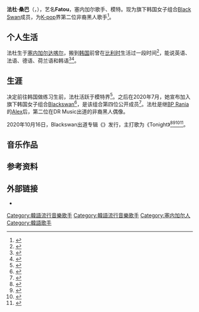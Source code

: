 {{藝人
| 姓名 = 法杜 Fatou
| 類型 = 女歌手
| 圖片 =
| 圖片尺寸 = 
| 圖片簡介 = 
| 本名 = 法杜·桑巴
| 羅馬拼音 = 
| 外文名 = 
| 英文名 = Fatou Samba
| 暱稱 = 
| 國籍 = {{BEL}}
| 出生日期 = {{birth date and age|1995|03|25}}
| 出生地點 = {{SEN}}[[达喀尔|达喀尔]]
| 語言 = [[英語|英語]]、[[法語|法語]]、[[德語|德語]]、[[荷蘭語|荷蘭語]]、[[韓語|韓語]]
| 教育程度 = 
| 宗教信仰 = 
| 職業 = [[歌手|歌手]]、[[模特|模特]]
| 配偶 =  
| 音樂類型 = [[K-POP|K-POP]]
| 出道地點 = {{KOR}} 
| 出道作 =《Tonight》
| 出道日期 = 2020年10月16日
| 代表作 =《Tonight》
| 活躍年代 = 2020年~至今
| 唱片公司 = 
| 經紀公司 = {{KOR}}DR Music（2020年至今）
| 網站 = [http://cafe.daum.net/1248./ Black Swan官方粉絲團]
| 相關團體 = [[Black_Swan|Black Swan]]
}}
'''法杜·桑巴'''（{{lang-en|Fatou Samba}}，{{bd|1995年|3月25日}}），艺名'''Fatou'''，塞内加尔歌手、模特。现为{{tsl|en|DR Music|DR Music}}旗下韩国女子组合[[Black_Swan|Black Swan]]成员，为[[韩国流行音乐|K-pop]]界第二位非裔黑人歌手<ref>{{Cite web|last=|first=|date=2020-10-06|title=Meet Fatou Samba, K-Pop’s New Senegalese Vocalist Ready To Take The Stage With Black Swan|url=https://worldofbuzz.com/meet-fatou-samba-k-pops-new-senegalese-vocalist-ready-to-take-the-stage-with-black-swan/|dead-url=no|archive-url=https://web.archive.org/web/20201020204035/https://worldofbuzz.com/meet-fatou-samba-k-pops-new-senegalese-vocalist-ready-to-take-the-stage-with-black-swan/|archive-date=2020-10-20|access-date=2020-10-19|website=}}</ref>。

== 个人生活 ==
法杜生于[[塞内加尔|塞内加尔]][[达喀尔|达喀尔]]{{tsl|en|Yoff|约夫}}，搬到[[韩国|韩国]]前曾在[[比利时|比利时]]生活过一段时间<ref>{{Cite web|last=권미정|first=|date=|title=다국적 걸그룹 블랙스완 데뷔…벨기에·브라질 멤버 포함|url=https://namu.news/article/1061891/%EB%8B%A4%EA%B5%AD%EC%A0%81-%EA%B1%B8%EA%B7%B8%EB%A3%B9-%EB%B8%94%EB%9E%99%EC%8A%A4%EC%99%84-%EB%8D%B0%EB%B7%94-%EB%B2%A8%EA%B8%B0%EC%97%90-%EB%B8%8C%EB%9D%BC%EC%A7%88-%EB%A9%A4%EB%B2%84-%ED%8F%AC%ED%95%A8#gsc.tab=0|dead-url=no|archive-url=https://web.archive.org/web/20201020234830/https://namu.news/article/1061891/%EB%8B%A4%EA%B5%AD%EC%A0%81-%EA%B1%B8%EA%B7%B8%EB%A3%B9-%EB%B8%94%EB%9E%99%EC%8A%A4%EC%99%84-%EB%8D%B0%EB%B7%94-%EB%B2%A8%EA%B8%B0%EC%97%90-%EB%B8%8C%EB%9D%BC%EC%A7%88-%EB%A9%A4%EB%B2%84-%ED%8F%AC%ED%95%A8#gsc.tab=0|archive-date=2020-10-20|access-date=2020-10-19|website=WIKITREE|language=Ko}}</ref>，能说英语、法语、德语、荷兰语和韩语<ref>{{Cite web|last=|first=|date=2020-10-04|title=MEET Fatou, The First Senegalese K-pop Idol to Debut Through Upcoming Re-Brand Group BLACK SWAN - KpopHit|url=https://kpophit.com/meet-fatou-the-first-senegalese-k-pop-idol-to-debut-through-upcoming-re-brand-group-black-swan-kpophit/|dead-url=no|archive-url=https://web.archive.org/web/20201019015432/https://kpophit.com/meet-fatou-the-first-senegalese-k-pop-idol-to-debut-through-upcoming-re-brand-group-black-swan-kpophit/|archive-date=2020-10-19|access-date=2020-10-19|website=KPOP HIT|language=en-US}}</ref><ref>{{Cite web|last=|first=|date=2020-09-30|title=올해 데뷔하는 걸그룹 블랙스완 멤버 파투, '키 173cm+화려한 이목구비' 눈길 - 강소현 기자|url=http://www.topstarnews.net/news/articleView.html?idxno=836906|dead-url=no|archive-url=https://web.archive.org/web/20201019084950/http://www.topstarnews.net/news/articleView.html?idxno=836906|archive-date=2020-10-19|access-date=2020-10-19|website=톱스타뉴스|language=ko}}</ref>。

== 生涯 ==
决定前往韩国做练习生前，法杜活跃于模特界<ref>{{Cite web|last=|first=|date=2020-07-08|title=Black Swan’s Black Member Fatou: Genuinely For Diversity Or Another Token Black Member?|url=https://www.kpopmap.com/black-swan-black-member-fatou-genuinely-for-diversity-or-another-token-black-member/|dead-url=no|archive-url=https://web.archive.org/web/20200713051739/https://www.kpopmap.com/black-swan-black-member-fatou-genuinely-for-diversity-or-another-token-black-member/|archive-date=2020-07-13|access-date=2020-10-19|website=Kpopmap - Kpop, Kdrama and Trend Stories Coverage|language=en-US}}</ref>。之后在2020年7月，她宣布加入{{tsl|en|DR Music|DR Music}}旗下韩国女子组合[[Black_Swan|Blackswan]]<ref>{{Cite web|last=김효정|first=|date=2020-10-16|title=다국적 걸그룹 블랙스완 데뷔…벨기에·브라질 멤버 포함|url=https://www.yna.co.kr/view/AKR20201016143500005|dead-url=no|archive-url=https://web.archive.org/web/20201019105759/https://www.yna.co.kr/view/AKR20201016143500005|archive-date=2020-10-19|access-date=2020-10-19|website=연합뉴스|language=ko}}</ref>，是该组合第四位公开成员<ref>{{Cite web|last=|first=|date=|title=Black Swan (formerly Rania) will be debuting a Senegalese member named Fatou|url=https://www.allkpop.com/article/2020/07/black-swan-formerly-rania-will-be-debuting-a-senegalese-member-named-fatou|dead-url=no|archive-url=https://web.archive.org/web/20200711190756/https://www.allkpop.com/article/2020/07/black-swan-formerly-rania-will-be-debuting-a-senegalese-member-named-fatou|archive-date=2020-07-11|access-date=2020-10-19|website=}}</ref>。法杜是继[[RANIA|BP Rania]]的[[亞歷珊德拉·里德|Alex]]后，第二位在DR Music出道的非裔黑人偶像。

2020年10月16日，Blackswan出道专辑《{{tsl|en|Goodbye Rania|Goodbye Rania}}》发行，主打歌为《Tonight》<ref>{{Cite web|last=|first=|date=2020-10-16|title=[BLACKSWAN] 'Tonight' Official M/V|url=https://m.youtube.com/watch?v=25AwKJD8Wwg|dead-url=no|archive-url=https://web.archive.org/web/20201023000647/https://m.youtube.com/watch?v=25AwKJD8Wwg|archive-date=2020-10-23|access-date=|website=[[YouTube|YouTube]]|publisher=Blackswan Official}}</ref><ref>{{Cite web|last=|first=|date=2020-10-16|title=블랙스완 ‘Goodbye RANIA’로 가요계 데뷔|url=http://www.topdaily.kr/news/articleView.html?idxno=78238|dead-url=no|archive-url=https://web.archive.org/web/20201019201127/http://www.topdaily.kr/news/articleView.html?idxno=78238|archive-date=2020-10-19|access-date=2020-10-19|website=톱데일리|language=ko}}</ref><ref>{{Cite web|last=엔케이맥스|first=|date=2020-10-15|title=남미·유럽 멤버 포함 '다국적 걸그룹' 블랙스완, 16일 전격 데뷔|url=https://mnews.joins.com/article/23895119|dead-url=no|archive-url=https://web.archive.org/web/20201020230520/https://mnews.joins.com/article/23895119|archive-date=2020-10-20|access-date=2020-10-19|website=중앙일보|language=ko}}</ref><ref>{{Cite web|last=|first=|date=2020-10-15|title=메가톤급 다국적 걸그룹 블랙스완, 싱글 ‘Tonight’으로 16일 전격 데뷔|url=http://www.onews.tv/news/articleView.html?idxno=35671|dead-url=no|archive-url=https://web.archive.org/web/20201019015420/http://www.onews.tv/news/articleView.html?idxno=35671|archive-date=2020-10-19|access-date=2020-10-19|website=열린뉴스통신|language=ko}}</ref>。

== 音乐作品 ==
{{Main|Black Swan#音樂作品}}

== 参考资料 ==
{{reflist}}

== 外部链接 ==
* {{Instagram|b_fatou_s}}

[[Category:韓語流行音樂歌手|Category:韓語流行音樂歌手]]
[[Category:韓語流行音樂歌手|Category:韓語流行音樂歌手]]
[[Category:塞内加尔人|Category:塞内加尔人]]
[[Category:韓語歌手|Category:韓語歌手]]